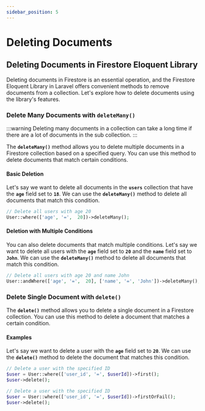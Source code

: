 ```yaml
---
sidebar_position: 5
---
```


# Deleting Documents

## Deleting Documents in Firestore Eloquent Library

Deleting documents in Firestore is an essential operation, and the Firestore Eloquent Library in Laravel offers convenient methods to remove documents from a collection. Let's explore how to delete documents using the library's features.

### Delete Many Documents with ``deleteMany()``

:::warning
Deleting many documents in a collection can take a long time if there are a lot of documents in the sub collection.
:::

The **``deleteMany()``** method allows you to delete multiple documents in a Firestore collection based on a specified query. You can use this method to delete documents that match certain conditions.

#### Basic Deletion

Let's say we want to delete all documents in the **``users``** collection that have the **``age``** field set to **``18``**. We can use the **``deleteMany()``** method to delete all documents that match this condition.

```php
// Delete all users with age 20
User::where(['age', '=',  20])->deleteMany();
```

#### Deletion with Multiple Conditions

You can also delete documents that match multiple conditions. Let's say we want to delete all users with the **``age``** field set to **``20``** and the **``name``** field set to **``John``**. We can use the **``deleteMany()``** method to delete all documents that match this condition.

```php
// Delete all users with age 20 and name John
User::andWhere(['age', '=',  20], ['name', '=', 'John'])->deleteMany();
```

### Delete Single Document with ``delete()``

The **``delete()``** method allows you to delete a single document in a Firestore collection. You can use this method to delete a document that matches a certain condition.

#### Examples

Let's say we want to delete a user with the **``age``** field set to **``20``**. We can use the **``delete()``** method to delete the document that matches this condition.

```php
// Delete a user with the specified ID
$user = User::where(['user_id', '=', $userId])->first();
$user->delete();
```

```php
// Delete a user with the specified ID
$user = User::where(['user_id', '=', $userId])->firstOrFail();
$user->delete();
```